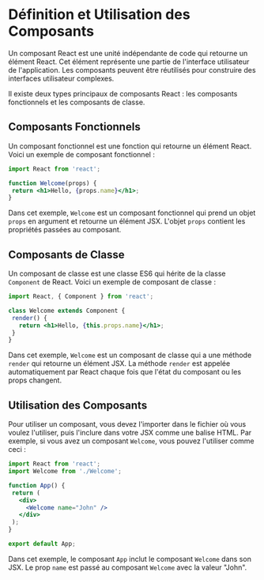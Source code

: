 # Définition et Utilisation des Composants

Un composant React est une unité indépendante de code qui retourne un élément React. Cet élément représente une partie de l'interface utilisateur de l'application. Les composants peuvent être réutilisés pour construire des interfaces utilisateur complexes.

Il existe deux types principaux de composants React : les composants fonctionnels et les composants de classe.

## Composants Fonctionnels

Un composant fonctionnel est une fonction qui retourne un élément React. Voici un exemple de composant fonctionnel :

```jsx
import React from 'react';

function Welcome(props) {
 return <h1>Hello, {props.name}</h1>;
}
```

Dans cet exemple, `Welcome` est un composant fonctionnel qui prend un objet `props` en argument et retourne un élément JSX. L'objet `props` contient les propriétés passées au composant.

## Composants de Classe

Un composant de classe est une classe ES6 qui hérite de la classe `Component` de React. Voici un exemple de composant de classe :

```jsx
import React, { Component } from 'react';

class Welcome extends Component {
 render() {
   return <h1>Hello, {this.props.name}</h1>;
 }
}
```

Dans cet exemple, `Welcome` est un composant de classe qui a une méthode `render` qui retourne un élément JSX. La méthode `render` est appelée automatiquement par React chaque fois que l'état du composant ou les props changent.

## Utilisation des Composants

Pour utiliser un composant, vous devez l'importer dans le fichier où vous voulez l'utiliser, puis l'inclure dans votre JSX comme une balise HTML. Par exemple, si vous avez un composant `Welcome`, vous pouvez l'utiliser comme ceci :

```jsx
import React from 'react';
import Welcome from './Welcome';

function App() {
 return (
   <div>
     <Welcome name="John" />
   </div>
 );
}

export default App;
```

Dans cet exemple, le composant `App` inclut le composant `Welcome` dans son JSX. Le prop `name` est passé au composant `Welcome` avec la valeur "John".